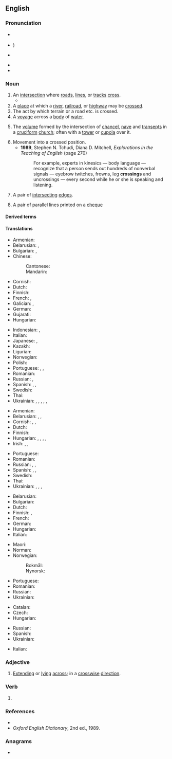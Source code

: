 ==English==
{{wikipedia}}

===Pronunciation===
* {{a|GenAm}} {{IPA|en|/ˈkɹɔsɪŋ/}}
* {{a|RP}} {{IPA|en|/ˈkɹɒsɪŋ/|qual2=dated|/ˈkɹɔːsɪŋ/}})
* {{a|cot-caught|Canada}} {{IPA|en|/ˈkɹɑsɪŋ/}}
* {{audio|en|en-us-crossing.ogg|Audio (US)}}
* {{rhymes|en|ɒsɪŋ|ɔːsɪŋ|s=2}}

===Noun===
{{en-noun}}

# An [[intersection]] where [[road]]s, [[line]]s, or [[track]]s [[cross]].
#* {{quote-journal|en|year=2019|month=October|title=Newark crossing renewed|journal=Modern Railways|page=23|text=The lynchpin of the work was replacement of the flat '''crossing''' at Newark, where the ECML crosses the Nottingham to Lincoln line, with this work taking place across the three days of the bank holiday weekend.}}
# A [[place]] at which a [[river]], [[railroad]], or [[highway]] may be [[cross]]ed.
# The act by which terrain or a road etc. is crossed.
# A [[voyage]] across a [[body]] of [[water]].
# {{lb|en|architecture}} The [[volume]] formed by the intersection of [[chancel]], [[nave]] and [[transept]]s in a [[cruciform]] [[church]]; often with a [[tower]] or [[cupola]] over it.
# Movement into a crossed position.
#* '''1989''', Stephen N. Tchudi, Diana D. Mitchell, ''Explorations in the Teaching of English'' (page 270)
#*: For example, experts in kinesics — body language — recognize that a person sends out hundreds of nonverbal signals — eyebrow twitches, frowns, leg '''crossings''' and uncrossings — every second while he or she is speaking and listening.
# {{lb|en|graph theory}} A pair of [[intersecting]] [[edge|edges]].
# A pair of parallel lines printed on a [[cheque]]

====Derived terms====
{{der3|en|crossing keeper|diamond crossing|flat crossing|grade crossing|level crossing|pedestrian crossing|scissors crossing|zebra crossing|common crossing|crossing guard|crossing loop|crossing-sweeper|pelican crossing|puffin crossing|railroad crossing|school crossing attendant|scramble crossing|toucan crossing|train crossing|wildlife crossing}}

====Translations====
{{trans-top|intersection where roads, lines, or tracks cross}}
* Armenian: {{t+|hy|խաչմերուկ}}
* Belarusian: {{t|be|скрыжава́нне|n}}, {{t|be|перасячэ́нне|n}}
* Bulgarian: {{t+|bg|преси́чане|n}}, {{t+|bg|пресе́чка|f}}
* Chinese:
*: Cantonese: {{t|yue|路口|tr=lou6 hau2}}
*: Mandarin: {{t+|cmn|路口|tr=lùkǒu}}
* Cornish: {{t|kw|treusva|f}}
* Dutch: {{t+|nl|kruising|f}}
* Finnish: {{t+|fi|risteys}}
* French: {{t+|fr|carrefour}}, {{t+|fr|croisement}}
* Galician: {{t+|gl|cruzamento|m}}, {{t+|gl|intersección|f}}
* German: {{t+|de|Kreuzung|f}}
* Gujarati: {{t|gu|ચોક|tr=cōk}}
* Hungarian: {{t+|hu|kereszteződés}}
{{trans-mid}}
* Indonesian: {{t+|id|persimpangan}}, {{t+|id|persilangan}}
* Italian: {{t+|it|incrocio|m}}
* Japanese: {{t+|ja|交差点|tr=kōsaten|sc=Jpan}} {{qualifier|roads}}, {{t+|ja|踏切|tr=fumikiri|sc=Jpan}} {{qualifier|level crossing}}
* Kazakh: {{t|kk|жаяуларға арналған жол}}
* Ligurian: {{t|lij|croxêa}}
* Norwegian: {{t+|no|kryss|n}}
* Polish: {{t+|pl|skrzyżowanie|n}}
* Portuguese: {{t+|pt|encruzilhada|f}}, {{t+|pt|cruzamento|m}}, {{t+|pt|intersecção|f}}
* Romanian: {{t+|ro|traversare|f}}
* Russian: {{t+|ru|перекрёсток|m}}, {{t+|ru|пересече́ние|n}}
* Spanish: {{t+|es|cruce|m}}, {{t+|es|crucero|m}} {{q|Mexico}}, {{t+|es|intersección|f}}
* Swedish: {{t+|sv|korsning|c}}
* Thai: {{t-needed|th}}
* Ukrainian: {{t|uk|перехре́стя|n}}, {{t|uk|пере́тин|m}}, {{t|uk|перехре́щення|n}}, {{t|uk|схре́щення|n}}, {{t|uk|роздорі́жжя|n}}, {{t|uk|перехре́щування|n}}
{{trans-bottom}}

{{trans-top|place at which a river, railroad, or highway may be crossed}}
* Armenian: {{t+|hy|անցում}}
* Belarusian: {{t|be|перае́зд|m}}, {{t|be|перапра́ва|f}} {{qualifier|river}}, {{t|be|перахо́д|m}} {{qualifier|pedestrian}}
* Cornish: {{t|kw|treusva|f}} {{qualifier|general}}, {{t|kw|treusva hyns horn|f}} {{qualifier|railway crossing}}, {{t|kw|treusva gerdhoryon|f}} {{qualifier|pedestrian crossing}}
* Dutch: {{t+|nl|overgang|m}}
* Finnish: {{t|fi|ylikulkupaikka}}
* Hungarian: {{sense|in general}} {{t+|hu|átkelőhely}}, {{sense|for pedestrians}} {{t|hu|gyalogátkelő}}, {{t+|hu|gyalogos-átkelőhely}}, {{t|hu|[[kijelölt]] [[gyalogátkelőhely]]}}, {{sense|for a railroad}} {{t|hu|vasúti átjáró}}
* Irish: {{t|ga|trasbhealach|m}}, {{t|ga|trasrian|m}}, {{t|ga|crosaire|m}}
{{trans-mid}}
* Portuguese: {{t+|pt|cruzamento|m}}
* Romanian: {{t+|ro|trecere|f}}
* Russian: {{t+|ru|перее́зд|m}}, {{t+|ru|перепра́ва|f}} {{qualifier|river}}, {{t+|ru|перехо́д|m}} {{qualifier|pedestrian}}
* Spanish: {{t+|es|cruce|m}}, {{qualifier|pedestrian}} {{t|es|cruce peatonal}}, {{qualifier|watercourse}} {{t+|es|vado}}
* Swedish: {{t+|sv|övergångsställe|n}}
* Thai: {{t-needed|th}}
* Ukrainian: {{t|uk|пере́їзд|m}}, {{t|uk|перепра́ва|f}} {{qualifier|river}}, {{t|uk|перехі́д|m}} {{qualifier|pedestrian}},
{{trans-bottom}}

{{trans-top|voyage across a body of water}}
* Belarusian: {{t|be|перапра́ва|f}}
* Bulgarian: {{t+|bg|преси́чане|n}}
* Dutch: {{t+|nl|oversteek|m}}
* Finnish: {{t+|fi|ylittäminen}}, {{t+|fi|ylitys}}
* French: {{t+|fr|traversée}}
* German: {{t+|de|Überfahrt|f}}
* Hungarian: {{t+|hu|átkelés}}
* Italian: {{t+|it|traversata|f}}
{{trans-mid}}
* Maori: {{t|mi|whitianga}}
* Norman: {{t|nrf|travèrsée|f}}
* Norwegian:
*: Bokmål: {{t|nb|overfart|m}}
*: Nynorsk: {{t|nn|overfart|m}}
* Portuguese: {{t|pt|singradura|f}}
* Romanian: {{t+|ro|traversare|f}}
* Russian: {{t+|ru|перепра́ва|f}}
* Ukrainian: {{t|uk|перепра́ва|f}}
{{trans-bottom}}

{{trans-top|architecture: volume formed by the intersection of chancel, nave and transepts in a cruciform church}}
* Catalan: {{t+|ca|creuer|m}}
* Czech: {{t|cs|křížení|n}}
* Hungarian: {{t+|hu|négyezet}}
{{trans-mid}}
* Russian: {{t|ru|средокре́стие|n}}
* Spanish: {{t+|es|crucero|m}}
* Ukrainian: {{t|uk|середохре́стя|n}}
{{trans-bottom}}

{{trans-top|graph theory}}
* Italian: {{t+|it|incrocio|m}}
{{trans-mid}}
{{trans-bottom}}

===Adjective===
{{en-adj|-}}

# {{lb|en|rare}} [[extend|Extending]] or [[lying]] [[across]]; in a [[crosswise]] [[direction]].

===Verb===
{{head|en|verb form}}

# {{present participle of|en|cross|nocat=1}}

===References===
* {{R:Dictionary.com|crossing}}
* ''Oxford English Dictionary'', 2nd ed., 1989.

===Anagrams===
* {{anagrams|en|a=cginorss|scorings|scorsing}}